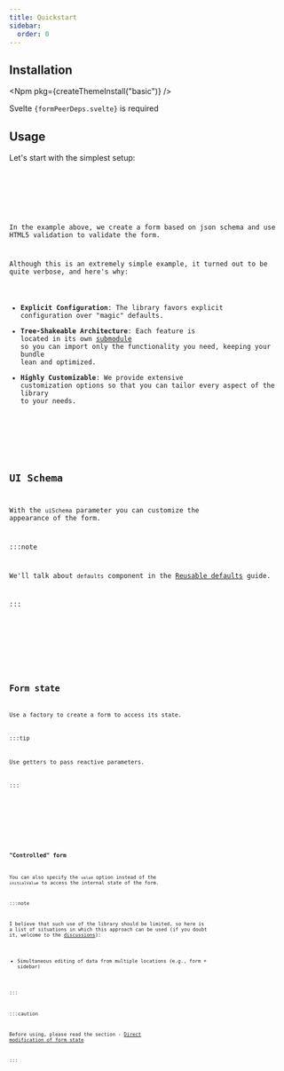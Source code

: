 ```yaml
---
title: Quickstart
sidebar:
  order: 0
---
```









## Installation

<Npm pkg={createThemeInstall("basic")} />

Svelte <code>{formPeerDeps.svelte}</code> is required

## Usage

Let's start with the simplest setup:

<Code code={simpleSetupCode} lang="svelte" />

<FormCard>
  <SimpleSetupForm client:only="svelte" />
</FormCard>

In the example above, we create a form based on json schema and
use HTML5 validation to validate the form.

Although this is an extremely simple example, it turned out to be quite verbose, and here's why:

- **Explicit Configuration**: The library favors explicit configuration over "magic" defaults.
- **Tree-Shakeable Architecture**: Each feature is located in its own [submodule](https://nodejs.org/api/packages.html#subpath-exports)
so you can import only the functionality you need, keeping your bundle lean and optimized.
- **Highly Customizable**: We provide extensive customization options so that you can tailor every aspect of the library to your needs.

<LinkCard title="Schema" href="../../form/schema/" />

<LinkCard title="Form options" href="../../form/options/" />

## UI Schema

With the `uiSchema` parameter you can customize the appearance of the form.

:::note

We'll talk about `defaults` component in the [Reusable defaults](../reusable-defaults/) guide.

:::

<Code code={uiSchemaCode} lang="svelte" />

<FormCard>
  <UiSchemaForm client:only="svelte" />
</FormCard>

<LinkCard title="UI Schema" href="../../form/ui-schema/" />

## Form state

Use a factory to create a form to access its state.

:::tip

Use getters to pass reactive parameters.

:::

<Code code={formStateCode} lang="svelte" />

<FormCard>
  <FormStateForm client:only="svelte" />
</FormCard>

<LinkCard title="Form state" href="../../form/state/" />

### "Controlled" form

You can also specify the `value` option instead of the `initialValue`
to access the internal state of the form.

:::note

I believe that such use of the library should be limited,
so here is a list of situations in which this approach can be used
(if you doubt it, welcome to the [discussions](https://github.com/x0k/svelte-jsonschema-form/discussions)):

- Simultaneous editing of data from multiple locations (e.g., form + sidebar)

:::

:::caution

Before using, please read the section - [Direct modification of form state](../../form/state/#direct-modification-of-form-state)

:::

<Code code={controlledFormCode} lang="svelte" />

<FormCard>
  <ControlledForm client:only="svelte" />
</FormCard>
